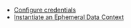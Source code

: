 <!--

---Import---
<DataContexts />

---Header---
## Data Contexts
-->

- [Configure credentials](/oss/guides/setup/configuring_data_contexts/how_to_configure_credentials.md)
- [Instantiate an Ephemeral Data Context](/oss/guides/setup/configuring_data_contexts/instantiating_data_contexts/instantiate_data_context.md)
